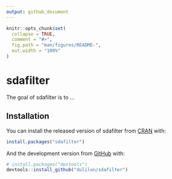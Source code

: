 ```yaml
---
output: github_document
---
```


<!-- README.md is generated from README.Rmd. Please edit that file -->

```r
knitr::opts_chunk$set(
  collapse = TRUE,
  comment = "#>",
  fig.path = "man/figures/README-",
  out.width = "100%"
)
```

# sdafilter

<!-- badges: start -->
<!-- badges: end -->

The goal of sdafilter is to ...

## Installation

You can install the released version of sdafilter from [CRAN](https://CRAN.R-project.org) with:

``` r
install.packages("sdafilter")
```

And the development version from [GitHub](https://github.com/) with:

``` r
# install.packages("devtools")
devtools::install_github("dulilun/sdafilter")
```
